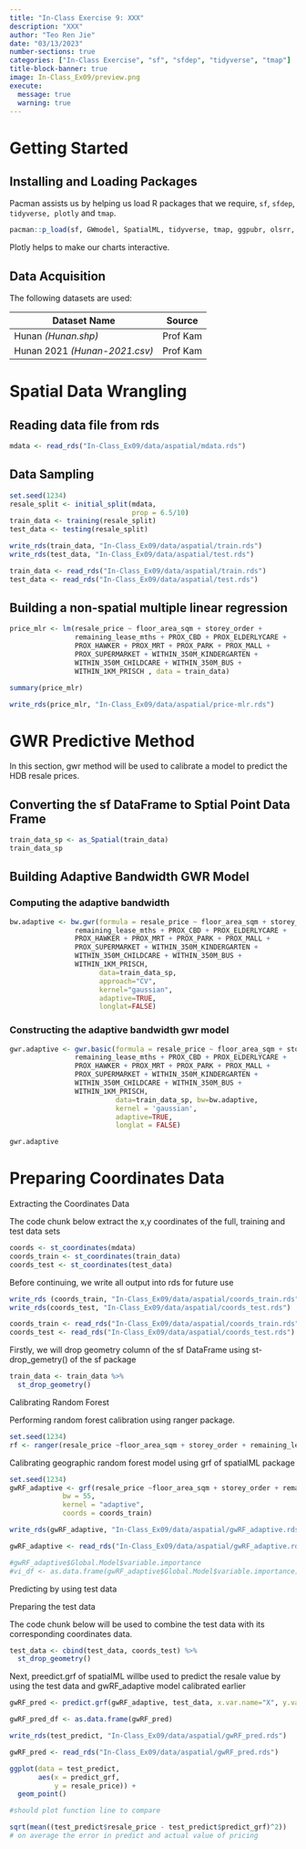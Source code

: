 ```yaml
---
title: "In-Class Exercise 9: XXX"
description: "XXX"
author: "Teo Ren Jie"
date: "03/13/2023"
number-sections: true
categories: ["In-Class Exercise", "sf", "sfdep", "tidyverse", "tmap"]
title-block-banner: true
image: In-Class_Ex09/preview.png
execute:
  message: true
  warning: true
---
```


# Getting Started

## Installing and Loading Packages

Pacman assists us by helping us load R packages that we require, `sf`, `sfdep`, `tidyverse, plotly` and `tmap`.

```r
pacman::p_load(sf, GWmodel, SpatialML, tidyverse, tmap, ggpubr, olsrr, evtools, tidymodels)
```

Plotly helps to make our charts interactive.

## Data Acquisition

The following datasets are used:

| Dataset Name                  | Source   |
|-------------------------------|----------|
| Hunan *(Hunan.shp)*           | Prof Kam |
| Hunan 2021 *(Hunan-2021.csv)* | Prof Kam |

# Spatial Data Wrangling

## Reading data file from rds

```r
mdata <- read_rds("In-Class_Ex09/data/aspatial/mdata.rds")
```

## Data Sampling

```r
set.seed(1234)
resale_split <- initial_split(mdata,
                              prop = 6.5/10)
train_data <- training(resale_split)
test_data <- testing(resale_split)
```

```r
write_rds(train_data, "In-Class_Ex09/data/aspatial/train.rds")
write_rds(test_data, "In-Class_Ex09/data/aspatial/test.rds")
```

```r
train_data <- read_rds("In-Class_Ex09/data/aspatial/train.rds")
test_data <- read_rds("In-Class_Ex09/data/aspatial/test.rds")
```

## Building a non-spatial multiple linear regression

```r
price_mlr <- lm(resale_price ~ floor_area_sqm + storey_order + 
                remaining_lease_mths + PROX_CBD + PROX_ELDERLYCARE + 
                PROX_HAWKER + PROX_MRT + PROX_PARK + PROX_MALL + 
                PROX_SUPERMARKET + WITHIN_350M_KINDERGARTEN + 
                WITHIN_350M_CHILDCARE + WITHIN_350M_BUS + 
                WITHIN_1KM_PRISCH , data = train_data)

summary(price_mlr)
```

```r
write_rds(price_mlr, "In-Class_Ex09/data/aspatial/price-mlr.rds")
```

# GWR Predictive Method

In this section, gwr method will be used to calibrate a model to predict the HDB resale prices.

## Converting the sf DataFrame to Sptial Point Data Frame

```r
train_data_sp <- as_Spatial(train_data)
train_data_sp
```

## Building Adaptive Bandwidth GWR Model

### Computing the adaptive bandwidth

```r
bw.adaptive <- bw.gwr(formula = resale_price ~ floor_area_sqm + storey_order + 
                remaining_lease_mths + PROX_CBD + PROX_ELDERLYCARE + 
                PROX_HAWKER + PROX_MRT + PROX_PARK + PROX_MALL + 
                PROX_SUPERMARKET + WITHIN_350M_KINDERGARTEN + 
                WITHIN_350M_CHILDCARE + WITHIN_350M_BUS + 
                WITHIN_1KM_PRISCH, 
                      data=train_data_sp, 
                      approach="CV", 
                      kernel="gaussian", 
                      adaptive=TRUE, 
                      longlat=FALSE)
```

### Constructing the adaptive bandwidth gwr model

```r
gwr.adaptive <- gwr.basic(formula = resale_price ~ floor_area_sqm + storey_order + 
                remaining_lease_mths + PROX_CBD + PROX_ELDERLYCARE + 
                PROX_HAWKER + PROX_MRT + PROX_PARK + PROX_MALL + 
                PROX_SUPERMARKET + WITHIN_350M_KINDERGARTEN + 
                WITHIN_350M_CHILDCARE + WITHIN_350M_BUS + 
                WITHIN_1KM_PRISCH, 
                          data=train_data_sp, bw=bw.adaptive, 
                          kernel = 'gaussian', 
                          adaptive=TRUE, 
                          longlat = FALSE)
```

```r
gwr.adaptive
```

# Preparing Coordinates Data

Extracting the Coordinates Data

The code chunk below extract the x,y coordinates of the full, training and test data sets

```r
coords <- st_coordinates(mdata)
coords_train <- st_coordinates(train_data)
coords_test <- st_coordinates(test_data)
```

Before continuing, we write all output into rds for future use

```r
write_rds (coords_train, "In-Class_Ex09/data/aspatial/coords_train.rds")
write_rds(coords_test, "In-Class_Ex09/data/aspatial/coords_test.rds")
```

```r
coords_train <- read_rds("In-Class_Ex09/data/aspatial/coords_train.rds")
coords_test <- read_rds("In-Class_Ex09/data/aspatial/coords_test.rds")
```

Firstly, we will drop geometry column of the sf DataFrame using st-drop_gemetry() of the sf package

```r
train_data <- train_data %>% 
  st_drop_geometry()
```

Calibrating Random Forest

Performing random forest calibration using ranger package.

```r
set.seed(1234)
rf <- ranger(resale_price ~floor_area_sqm + storey_order + remaining_lease_mths + PROX_CBD + PROX_ELDERLYCARE + PROX_HAWKER + PROX_MRT + PROX_PARK + PROX_MALL + PROX_SUPERMARKET + WITHIN_350M_KINDERGARTEN + WITHIN_350M_CHILDCARE + WITHIN_350M_BUS + WITHIN_1KM_PRISCH, data = train_data)
```

Calibrating geographic random forest model using grf of spatialML package

```r
set.seed(1234)
gwRF_adaptive <- grf(resale_price ~floor_area_sqm + storey_order + remaining_lease_mths + PROX_CBD + PROX_ELDERLYCARE + PROX_HAWKER + PROX_MRT + PROX_PARK + PROX_MALL + PROX_SUPERMARKET + WITHIN_350M_KINDERGARTEN + WITHIN_350M_CHILDCARE + WITHIN_350M_BUS + WITHIN_1KM_PRISCH, dframe = train_data,
             bw = 55,
             kernel = "adaptive",
             coords = coords_train)
```

```r
write_rds(gwRF_adaptive, "In-Class_Ex09/data/aspatial/gwRF_adaptive.rds")
```

```r
gwRF_adaptive <- read_rds("In-Class_Ex09/data/aspatial/gwRF_adaptive.rds")
```

```r
#gwRF_adaptive$Global.Model$variable.importance
#vi_df <- as.data.frame(gwRF_adaptive$Global.Model$variable.importance)
```

Predicting by using test data

Preparing the test data

The code chunk below will be used to combine the test data with its corresponding coordinates data.

```r
test_data <- cbind(test_data, coords_test) %>% 
  st_drop_geometry()
```

Next, preedict.grf of spatialML willbe used to predict the resale value by using the test data and gwRF_adaptive model calibrated earlier

```r
gwRF_pred <- predict.grf(gwRF_adaptive, test_data, x.var.name="X", y.var.name="Y", local.w = 1, global.w = 0)
```

```r
gwRF_pred_df <- as.data.frame(gwRF_pred)
```

```r
write_rds(test_predict, "In-Class_Ex09/data/aspatial/gwRF_pred.rds")
```

```r
gwRF_pred <- read_rds("In-Class_Ex09/data/aspatial/gwRF_pred.rds")
```

```r
ggplot(data = test_predict,
       aes(x = predict_grf,
           y = resale_price)) +
  geom_point()

#should plot function line to compare
```

```r
sqrt(mean((test_predict$resale_price - test_predict$predict_grf)^2))
# on average the error in predict and actual value of pricing
```
